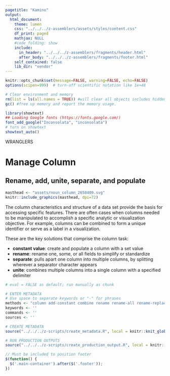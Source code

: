 ```yaml
---
pagetitle: "Kamino"
output: 
  html_document:
    theme: lumen
    css: "../../../z-assemblers/assets/styles/content.css"
    df_print: paged
    mathjax: NULL
    #code_folding: show
    include:
      in_header: "../../../z-assemblers/fragments/header.html"
      after_body: "../../../z-assemblers/fragments/footer.html"
    self_contained: false
    lib_dir: "vendor"
---
```


```r

knitr::opts_chunk$set(message=FALSE, warning=FALSE, echo=FALSE)
options(scipen=999)  # turn-off scientific notation like 1e+48

# Clear environment and memory
rm(list = ls(all.names = TRUE)) #will clear all objects includes hidden objects.
gc() #free up memory and report the memory usage.

library(showtext)
## Loading Google fonts (https://fonts.google.com/)
font_add_google("Inconsolata", "inconsolata")
# turn on showtext
showtext_auto()

```

<div class="activity">
WRANGLERS   
</div>

# Manage Column
## Rename, add, unite, separate, and populate

```r

masthead <- "assets/noun_column_2658409.svg"
knitr::include_graphics(masthead, dpi=72)

```


The column characteristics and structure of a data set provide the basis for accessing specific features. There are often cases when columns needed to be manipulated to accomplish a specific analytic or visualization objective. For example, columns can be combined to form a unique identifier or serve as a label in a visualization.

These are the key solutions that comprise the column task:

* __constant value__: create and populate a column with a set value
* __rename__: rename one, some, or all fields to simplify or standardize
* __separate__: pulls apart one column into multiple columns, by splitting wherever a separator character appears
* __unite__: combines multiple columns into a single column with a specified delimiter


```r

# eval = FALSE as default; run manually as chunk

# ENTER METADATA
# Use space to separate keywords or "-" for phrases
methods <- "column add-constant combine rename rename-all rename-replace select seperate" # mostly used in wranglers and analytics
keywords <- ''
commands <- ''
sources <- ''

# CREATE METADATA
source("../../../z-scripts/create_metadata.R", local = knitr::knit_global())

# RUN PRODUCTION OUTPUTS
source("../../../z-scripts/create_production_output.R", local = knitr::knit_global())


```

```js

// Must be included to position footer
$(function() {
  $('.main-container').after($('.footer'));
})

```

